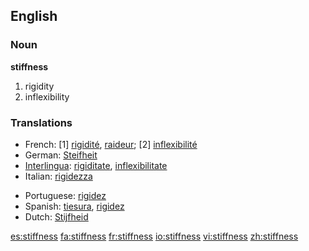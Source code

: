 ==English==

===Noun===
'''stiffness'''

# rigidity
# inflexibility

===Translations===
{{top}}
*French: [1] [[rigidité]], [[raideur]]; [2] [[inflexibilité]]
*German: [[Steifheit]] 
*[[Interlingua]]: [[rigiditate]], [[inflexibilitate]] 
*Italian: [[rigidezza]] 
{{mid}}
*Portuguese: [[rigidez]] 
*Spanish: [[tiesura]], [[rigidez]]
*Dutch: [[Stijfheid]]
{{bottom}}

[[es:stiffness]]
[[fa:stiffness]]
[[fr:stiffness]]
[[io:stiffness]]
[[vi:stiffness]]
[[zh:stiffness]]